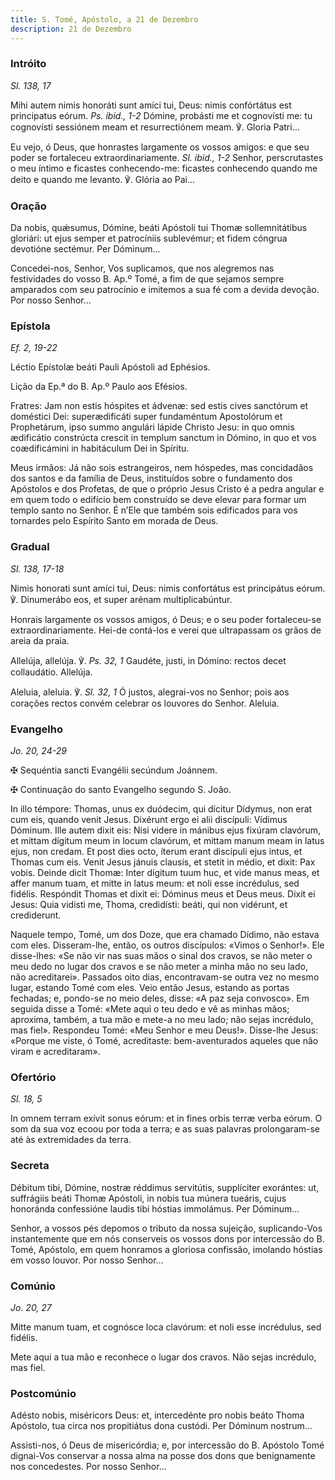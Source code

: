 ```yaml
---
title: S. Tomé, Apóstolo, a 21 de Dezembro
description: 21 de Dezembro
---
```


### Intróito

<em>Sl. 138, 17</em>

<div class="side-by-side not-content">

Mihi autem nimis honoráti sunt amíci tui, Deus: nimis confórtátus est principatus eórum. <em>Ps. ibid., 1-2</em> Dómine, probásti me et cognovísti me: tu cognovísti sessiónem meam et resurrectiónem meam. ℣. Gloria Patri...

Eu vejo, ó Deus, que honrastes largamente os vossos amigos: e que seu poder se fortaleceu extraordinariamente. <em>Sl. ibid., 1-2</em> Senhor, perscrutastes o meu íntimo e ficastes conhecendo-me: ficastes conhecendo quando me deito e quando me levanto. ℣. Glória ao Pai...

</div>

### Oração

<div class="side-by-side not-content">

Da nobis, quǽsumus, Dómine, beáti Apóstoli tui Thomæ sollemnitátibus gloriári: ut ejus semper et patrocíniis sublevémur; et fidem cóngrua devotióne sectémur. Per Dóminum...

Concedei-nos, Senhor, Vos suplicamos, que nos alegremos nas festividades do vosso B. Ap.º Tomé, a fim de que sejamos sempre amparados com seu patrocínio e imitemos a sua fé com a devida devoção. Por nosso Senhor...

</div>

### Epístola

<em>Ef. 2, 19-22</em>

<div class="side-by-side not-content">

Léctio Epístolæ beáti Pauli Apóstoli ad Ephésios.

Lição da Ep.ª do B. Ap.º Paulo aos Efésios.

Fratres: Jam non estis hóspites et ádvenæ: sed estis cives sanctórum et doméstici Dei: superædificáti super fundaméntum Apostolórum et Prophetárum, ipso summo angulári lápide Christo Jesu: in quo omnis ædificátio constrúcta crescit in templum sanctum in Dómino, in quo et vos coædificámini in habitáculum Dei in Spíritu.

Meus irmãos: Já não sois estrangeiros, nem hóspedes, mas concidadãos dos santos e da família de Deus, instituídos sobre o fundamento dos Apóstolos e dos Profetas, de que o próprio Jesus Cristo é a pedra angular e em quem todo o edifício bem construído se deve elevar para formar um templo santo no Senhor. É n’Ele que também sois edificados para vos tornardes pelo Espírito Santo em morada de Deus.

</div>

### Gradual

<em>Sl. 138, 17-18</em>

<div class="side-by-side not-content">

Nimis honorati sunt amíci tui, Deus: nimis confortátus est principátus eórum. ℣. Dinumerábo eos, et super arénam multiplicabúntur.

Honrais largamente os vossos amigos, ó Deus; e o seu poder fortaleceu-se extraordinariamente. Hei-de contá-los e verei que ultrapassam os grãos de areia da praia.

Allelúja, allelúja. ℣. <em>Ps. 32, 1</em> Gaudéte, justi, in Dómino: rectos decet collaudátio. Allelúja.

Aleluia, aleluia. ℣. <em>Sl. 32, 1</em> Ó justos, alegrai-vos no Senhor; pois aos corações rectos convém celebrar os louvores do Senhor. Aleluia.

</div>

### Evangelho

<em>Jo. 20, 24-29</em>

<div class="side-by-side not-content">

<span class="cross text-red-500">✠</span> Sequéntia sancti Evangélii secúndum Joánnem.

<span class="cross text-red-500">✠</span> Continuação do santo Evangelho segundo S. João.

In illo témpore: Thomas, unus ex duódecim, qui dícitur Dídymus, non erat cum eis, quando venit Jesus. Dixérunt ergo ei alii discípuli: Vídimus Dóminum. Ille autem dixit eis: Nisi videre in mánibus ejus fixúram clavórum, et mittam dígitum meum in locum clavórum, et mittam manum meam in latus ejus, non credam. Et post dies octo, íterum erant discípuli ejus intus, et Thomas cum eis. Venit Jesus jánuis clausis, et stetit in médio, et dixit: Pax vobis. Deinde dicit Thomæ: Inter dígitum tuum huc, et vide manus meas, et affer manum tuam, et mitte in latus meum: et noli esse incrédulus, sed fidélis. Respóndit Thomas et dixit ei: Dóminus meus et Deus meus. Dixit ei Jesus: Quia vidisti me, Thoma, credidísti: beáti, qui non vidérunt, et crediderunt.

Naquele tempo, Tomé, um dos Doze, que era chamado Dídimo, não estava com eles. Disseram-lhe, então, os outros discípulos: «Vimos o Senhor!». Ele disse-lhes: «Se não vir nas suas mãos o sinal dos cravos, se não meter o meu dedo no lugar dos cravos e se não meter a minha mão no seu lado, não acreditarei». Passados oito dias, encontravam-se outra vez no mesmo lugar, estando Tomé com eles. Veio então Jesus, estando as portas fechadas; e, pondo-se no meio deles, disse: «A paz seja convosco». Em seguida disse a Tomé: «Mete aqui o teu dedo e vê as minhas mãos; aproxima, também, a tua mão e mete-a no meu lado; não sejas incrédulo, mas fiel». Respondeu Tomé: «Meu Senhor e meu Deus!». Disse-lhe Jesus: «Porque me viste, ó Tomé, acreditaste: bem-aventurados aqueles que não viram e acreditaram».

</div>

### Ofertório

<em>Sl. 18, 5</em>

<div class="side-by-side not-content">

In omnem terram exívit sonus eórum: et in fines orbis terræ verba eórum. O som da sua voz ecoou por toda a terra; e as suas palavras prolongaram-se até às extremidades da terra.

</div>

### Secreta

<div class="side-by-side not-content">

Débitum tibi, Dómine, nostræ réddimus servitútis, supplíciter exorántes: ut, suffrágiis beáti Thomæ Apóstoli, in nobis tua múnera tueáris, cujus honoránda confessióne laudis tibi hóstias immolámus. Per Dóminum...

Senhor, a vossos pés depomos o tributo da nossa sujeição, suplicando-Vos instantemente que em nós conserveis os vossos dons por intercessão do B. Tomé, Apóstolo, em quem honramos a gloriosa confissão, imolando hóstias em vosso louvor. Por nosso Senhor...

</div>

### Comúnio

<em>Jo. 20, 27</em>

<div class="side-by-side not-content">

Mitte manum tuam, et cognósce loca clavórum: et noli esse incrédulus, sed fidélis.

Mete aqui a tua mão e reconhece o lugar dos cravos. Não sejas incrédulo, mas fiel.

</div>

### Postcomúnio

<div class="side-by-side not-content">

Adésto nobis, miséricors Deus: et, intercedénte pro nobis beáto Thoma Apóstolo, tua circa nos propitiátus dona custódi. Per Dóminum nostrum...

Assisti-nos, ó Deus de misericórdia; e, por intercessão do B. Apóstolo Tomé dignai-Vos conservar a nossa alma na posse dos dons que benignamente nos concedestes. Por nosso Senhor...

</div>

